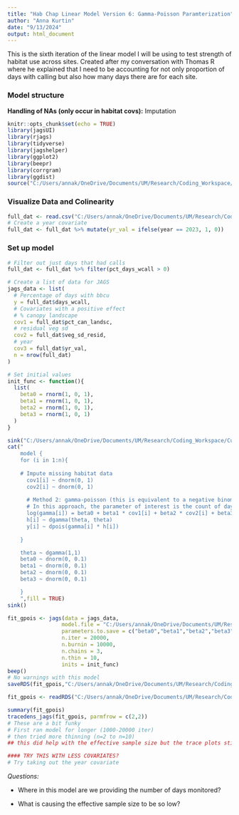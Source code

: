 ```yaml
---
title: "Hab Chap Linear Model Version 6: Gamma-Poisson Paramterization"
author: "Anna Kurtin"
date: "9/13/2024"
output: html_document
---
```


This is the sixth iteration of the linear model I will be using to test strength of habitat use across sites. Created after my conversation with Thomas R where he explained that I need to be accounting for not only proportion of days with calling but also how many days there are for each site.  

### Model structure



**Handling of NAs (only occur in habitat covs):** Imputation 


```r
knitr::opts_chunk$set(echo = TRUE)
library(jagsUI)
library(rjags)
library(tidyverse)
library(jagshelper)
library(ggplot2)
library(beepr)
library(corrgram)
library(ggdist)
source("C:/Users/annak/OneDrive/Documents/UM/Research/Coding_Workspace/Cuckoo-Research/R_Scripts/5_Visualization/Create_HexCodes_CuckooColorBlind.R")
```


### Visualize Data and Colinearity 

```R
full_dat <- read.csv("C:/Users/annak/OneDrive/Documents/UM/Research/Coding_Workspace/Cuckoo-Research/Data/Habitat_Model_Covariates/Linear_Model/HabChap_22-23_DaysCalls_HabCovs_9-12.csv")
# Create a year covariate
full_dat <- full_dat %>% mutate(yr_val = ifelse(year == 2023, 1, 0))
```

### Set up model 

```R
# Filter out just days that had calls
full_dat <- full_dat %>% filter(pct_days_wcall > 0)
```

```R
# Create a list of data for JAGS
jags_data <- list(
  # Percentage of days with bbcu 
  y = full_dat$days_wcall,
  # Covariates with a positive effect
  # % canopy landscape
  cov1 = full_dat$pct_can_landsc,
  # residual veg sd
  cov2 = full_dat$veg_sd_resid,
  # year
  cov3 = full_dat$yr_val,
  n = nrow(full_dat)
)

# Set initial values 
init_func <- function(){
  list(
    beta0 = rnorm(1, 0, 1), 
    beta1 = rnorm(1, 0, 1),
    beta2 = rnorm(1, 0, 1),
    beta3 = rnorm(1, 0, 1)
  )
}
```

```R
sink("C:/Users/annak/OneDrive/Documents/UM/Research/Coding_Workspace/Cuckoo-Research/R_Scripts/2_Analyses/Habitat_Chapter/Poisson_Model/Model_Structure_Files/JAGS_HabLMod6_GamPois.jags")
cat("
    model {
    for (i in 1:n){
    
    # Impute missing habitat data
      cov1[i] ~ dnorm(0, 1)
      cov2[i] ~ dnorm(0, 1)
    
      # Method 2: gamma-poisson (this is equivalent to a negative binomial)
      # In this approach, the parameter of interest is the count of days with calls but we're also feeding it the number of days that we recorded 
      log(gamma[i]) = beta0 + beta1 * cov1[i] + beta2 * cov2[i] + beta3 * cov3[i]
      h[i] ~ dgamma(theta, theta)
      y[i] ~ dpois(gamma[i] * h[i])
      
    }

    theta ~ dgamma(1,1)
    beta0 ~ dnorm(0, 0.1)
    beta1 ~ dnorm(0, 0.1)
    beta2 ~ dnorm(0, 0.1)
    beta3 ~ dnorm(0, 0.1)

    }
    ",fill = TRUE)
sink()
```



```R
fit_gpois <- jags(data = jags_data, 
                 model.file = "C:/Users/annak/OneDrive/Documents/UM/Research/Coding_Workspace/Cuckoo-Research/R_Scripts/2_Analyses/Habitat_Chapter/Poisson_Model/Model_Structure_Files/JAGS_HabLMod6_GamPois.jags",
                 parameters.to.save = c("beta0","beta1","beta2","beta3"),
                 n.iter = 20000, 
                 n.burnin = 10000, 
                 n.chains = 3,
                 n.thin = 10,
                 inits = init_func)
beep()
# No warnings with this model
saveRDS(fit_gpois,"C:/Users/annak/OneDrive/Documents/UM/Research/Coding_Workspace/Cuckoo-Research/R_Scripts/2_Analyses/Habitat_Chapter/Poisson_Model/Models_Ran_Outputs/LMod6_GamPois.Rdata")
```
```R
fit_gpois <- readRDS("C:/Users/annak/OneDrive/Documents/UM/Research/Coding_Workspace/Cuckoo-Research/R_Scripts/2_Analyses/Habitat_Chapter/Poisson_Model/Models_Ran_Outputs/LMod6_GamPois.Rdata")
```

```R
summary(fit_gpois)
tracedens_jags(fit_gpois, parmfrow = c(2,2)) 
# These are a bit funky
# First ran model for longer (1000-20000 iter)
# then tried more thinning (n=2 to n=10)
## this did help with the effective sample size but the trace plots still don't look very nice

#### TRY THIS WITH LESS COVARIATES?
# Try taking out the year covariate
```

*Questions:*

* Where in this model are we providing the number of days monitored?

* What is causing the effective sample size to be so low?
